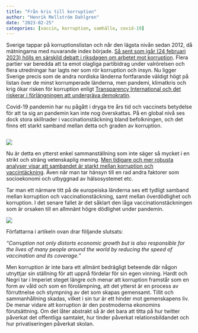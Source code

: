 ```yaml
---
title: "Från kris till korruption"
author: "Henrik Mellström Dahlgren"
date: "2023-02-25"
categories: [vaccin, korruption, samhälle, covid-19]
---
```


Sverige tappar på korruptionslistan och når den lägsta nivån sedan 2012, då mätningarna med nuvarande index började. [Så sent som igår (24 februari 2023) hölls en särskild debatt i riksdagen om arbetet mot korruption](https://www.riksdagen.se/sv/webb-tv/video/sarskild-debatt/sarskild-debatt-om-arbetet-mot-korruption-i_HAC120230224sd). Flera partier var beredda att ta emot olagliga partibidrag under valrörelsen och flera utredningar har lagts ner som rör korruption och insyn. Nu ligger Sverige precis som de andra nordiska länderna fortfarande väldigt högt på listan över de minst korrumperade länderna, men pandemi, klimatkris och krig ökar risken för korruption enligt [Transparency International och det riskerar i förlängningen att undergräva demokratin](https://www.transparency.se/korruption).

Covid-19 pandemin har nu pågått i dryga tre års tid och vaccinets betydelse för att ta sig an pandemin kan inte nog överskattas. På en global nivå ses dock stora skillnader i vaccinationstäckning bland befolkningen, och det finns ett starkt samband mellan detta och graden av korruption.

```r

```

![](korruption2.png)

Nu är detta en ytterst enkel sammanställning som inte säger så mycket i en strikt och sträng vetenskaplig mening. [Men tidigare och mer robusta analyser visar att sambandet är starkt mellan korruption och vaccintäckning](https://www.nature.com/articles/s41598-021-02802-1). Även när man tar hänsyn till en rad andra faktorer som socioekonomi och utbyggnad av hälsosystemet etc.

Tar man ett närmare titt på de europeiska länderna ses ett tydligt samband mellan korruption och vaccinationstäckning, samt mellan överdödlighet och korruption. I det senare fallet är det såklart den låga vaccinationstäckningen som är orsaken till en allmnänt högre dödlighet under pandemin.

![](kombo.png)

Författarna i artikeln ovan drar följande slutsats:

*"Corruption not only distorts economic growth but is also responsible for the lives of many people around the world by reducing the speed of vaccination and its coverage."*

Men korruption är inte bara ett allmänt bedrägligt beteende där någon utnyttjar sin ställning för att uppnå fördelar för sin egen vinning. Hardt och Negri tar i Imperiet steget längre och menar att korruption framstår som en form av våld och som en förolämpning, att det ytterst är en process av förruttnelse och stympning av det som skapas gemensamt. Tillit och sammanhållning skadas, vilket i sin tur är ett hinder mot gemenskapens liv. De menar vidare att korruption är den postmoderna ekonomins förutsättning. Om det låter abstrakt så är det bara att titta på hur twitter påverkat det offentliga samtalet, hur tinder påverkat relationsbildandet och hur privatiseringen påverkat skolan.

